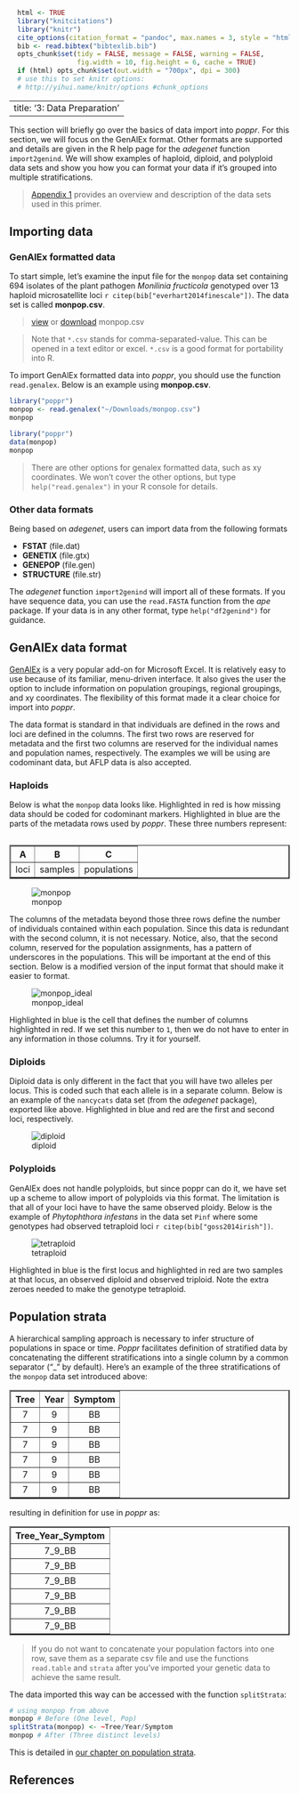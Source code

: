 ```r
  html <- TRUE
  library("knitcitations")
  library("knitr")
  cite_options(citation_format = "pandoc", max.names = 3, style = "html", hyperlink = "to.doc")
  bib <- read.bibtex("bibtexlib.bib")
  opts_chunk$set(tidy = FALSE, message = FALSE, warning = FALSE, 
                 fig.width = 10, fig.height = 6, cache = TRUE)
  if (html) opts_chunk$set(out.width = "700px", dpi = 300)
  # use this to set knitr options: 
  # http://yihui.name/knitr/options #chunk_options
```

---
title: '3: Data Preparation'
---

This section will briefly go over the basics of data import into *poppr*. For
this section, we will focus on the GenAlEx format. Other formats are supported
and details are given in the R help page for the *adegenet* function
`import2genind`. We will show examples of haploid, diploid, and polyploid data
sets and show you how you can format your data if it's grouped into multiple
stratifications.

> [Appendix 1](Data_sets.html) provides an overview and description of the data sets used in this primer.

Importing data
------

### GenAlEx formatted data

To start simple, let's examine the input file for the `monpop` data set
containing 694 isolates of the plant pathogen *Monilinia fructicola* genotyped
over 13 haploid microsatellite loci `r citep(bib["everhart2014finescale"])`. The data set is
called **monpop.csv**.

><a class="btn btn-info btn-sm" target = "blank" href="https://github.com/grunwaldlab/Population_Genetics_in_R/blob/master/monpop.csv" role="button">view</a> 
or
<a class="btn btn-primary btn-sm" target = "blank" href="http://grunwaldlab.github.io/Population_Genetics_in_R/monpop.csv" role="button"> download</a> monpop.csv

> Note that `*.csv` stands for comma-separated-value. This can be opened in a text editor or excel. `*.csv` is a good format for portability into R.

To import GenAlEx formatted data into *poppr*, you should use the function
`read.genalex`. Below is an example using **monpop.csv**.

```r
library("poppr")
monpop <- read.genalex("~/Downloads/monpop.csv")
monpop
```

```r
library("poppr")
data(monpop)
monpop
```

> There are other options for genalex formatted data, such as xy coordinates. 
We won't cover the other options, but type `help("read.genalex")` in your R 
console for details.

### Other data formats

Being based on *adegenet*, users can import data from the following formats

- **FSTAT** (file.dat)
- **GENETIX** (file.gtx)
- **GENEPOP** (file.gen)
- **STRUCTURE** (file.str)

The *adegenet* function `import2genind` will import all of these formats. 
If you have sequence data, you can use the `read.FASTA` function from the *ape* 
package.
If your data is in any other format, type `help("df2genind")` for guidance.

GenAlEx data format
----

[GenAlEx](http://biology-assets.anu.edu.au/GenAlEx/Welcome.html) is a very popular add-on for Microsoft Excel. It is relatively easy to
use because of its familiar, menu-driven interface. It also gives the user the
option to include information on population groupings, regional groupings, and
xy coordinates. The flexibility of this format made it a clear choice for import
into *poppr*.

The data format is standard in that individuals are defined in the rows and loci
are defined in the columns. The first two rows are reserved for metadata and the
first two columns are reserved for the individual names and population names,
respectively. The examples we will be using are codominant data, but AFLP data
is also accepted.

### Haploids

Below is what the `monpop` data looks like. Highlighted in red is
how missing data should be coded for codominant markers. Highlighted in blue are
the parts of the metadata rows used by *poppr*. These three numbers represent:

<table align="left" cellpadding=20 border=2>
<thead>
<tr>
<th class="col-xs-3">A</th>
<th class="col-xs-3">B</th>
<th class="col-xs-3">C</th>
</tr>
</thead>
<tbody>
<tr>
<td class="text-center">loci</td>
<td class="text-center">samples</td>
<td class="text-center">populations</td>
</tr>
</tbody>
</table>

![monpop](images/monpop.png)

The columns of the metadata beyond those three rows define the number of
individuals contained within each population. Since this data is redundant with
the second column, it is not necessary. Notice, also, that the second column,
reserved for the population assignments, has a pattern of underscores in the
populations. This will be important at the end of this section. Below is a
modified version of the input format that should make it easier to format.

![monpop_ideal](images/monpop_ideal.png)

Highlighted in blue is the cell that defines the number of columns highlighted
in red. If we set this number to `1`, then we do not have to enter in any
information in those columns. Try it for yourself.

### Diploids

Diploid data is only different in the fact that you will have two alleles
per locus. This is coded such that each allele is in a separate
column. Below is an example of the `nancycats` data set (from the *adegenet*
package), exported like above. Highlighted in blue and red are the first and 
second loci, respectively.

![diploid](images/diploid.png)

### Polyploids

GenAlEx does not handle polyploids, but since poppr can do it, we have set up a
scheme to allow import of polyploids via this format. The limitation is that all
of your loci have to have the same observed ploidy. Below is the example of
*Phytophthora infestans* in the data set `Pinf` where some genotypes had
observed tetraploid loci `r citep(bib["goss2014irish"])`.

![tetraploid](images/tetraploid.png)

Highlighted in blue is the first locus and highlighted in red are two samples at
that locus, an observed diploid and observed triploid. Note the extra zeroes
needed to make the genotype tetraploid.


Population strata
----

A hierarchical sampling approach is necessary to infer structure of populations
in space or time. *Poppr* facilitates definition of stratified data by
concatenating the different stratifications into a single column by a common
separator ("\_" by default). Here's an example of the three stratifications
of the `monpop` data set introduced above:


<table border=2 cellpadding=20 align=center>
<tr> <th class="col-xs3"> 
Tree
</th> <th class="col-xs3"> 
Year
</th> <th class="col-xs3"> 
Symptom
</th>  </tr>
  <tr> <td align="center"> 
7
</td> <td align="center"> 
9
</td> <td align="center"> 
BB
</td> </tr>
  <tr> <td align="center"> 
7
</td> <td align="center"> 
9
</td> <td align="center"> 
BB
</td> </tr>
  <tr> <td align="center"> 
7
</td> <td align="center"> 
9
</td> <td align="center"> 
BB
</td> </tr>
  <tr> <td align="center"> 
7
</td> <td align="center"> 
9
</td> <td align="center"> 
BB
</td> </tr>
  <tr> <td align="center"> 
7
</td> <td align="center"> 
9
</td> <td align="center"> 
BB
</td> </tr>
  <tr> <td align="center"> 
7
</td> <td align="center"> 
9
</td> <td align="center"> 
BB
</td> </tr>
</table>

resulting in definition for use in *poppr* as:

<!-- html table generated in R 3.1.2 by xtable 1.7-4 package -->
<!-- Fri Jan  9 20:12:57 2015 -->
<table border=2 cellpadding=20 align=center>
<tr> <th class="col-xs3"> 
Tree_Year_Symptom
</th>  </tr>
  <tr> <td align="center"> 
7_9_BB
</td> </tr>
  <tr> <td align="center"> 
7_9_BB
</td> </tr>
  <tr> <td align="center"> 
7_9_BB
</td> </tr>
  <tr> <td align="center"> 
7_9_BB
</td> </tr>
  <tr> <td align="center"> 
7_9_BB
</td> </tr>
  <tr> <td align="center"> 
7_9_BB
</td> </tr>
</table>



> If you do not want to concatenate your population factors into one row,
save them as a separate csv file and use the functions `read.table` and `strata`
after you've imported your genetic data to achieve the same result.

The data imported this way can be accessed with the function `splitStrata`:

```r
# using monpop from above
monpop # Before (One level, Pop)
splitStrata(monpop) <- ~Tree/Year/Symptom
monpop # After (Three distinct levels)
```

This is detailed in [our chapter on population strata](Population_Strata.html).

References
----------

<!------>